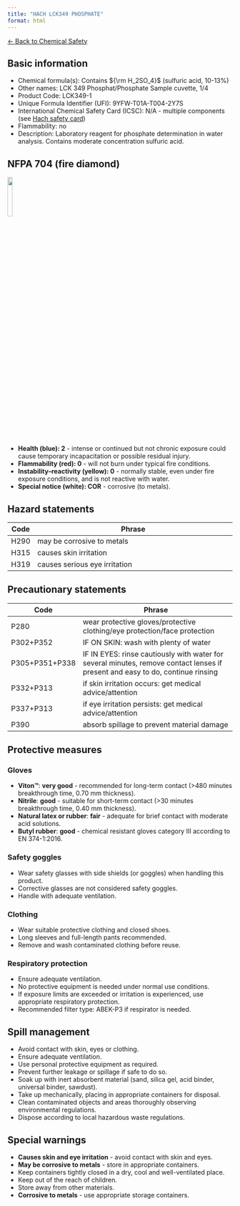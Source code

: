 ```yaml
---
title: "HACH LCK349 PHOSPHATE"
format: html
---
```


[← Back to Chemical Safety](../chemical-safety.qmd)

## Basic information
- Chemical formula(s): Contains ${\rm H_2SO_4}$ (sulfuric acid, 10-13%)
- Other names: LCK 349 Phosphat/Phosphate Sample cuvette, 1/4
- Product Code: LCK349-1
- Unique Formula Identifier (UFI): 9YFW-T01A-T004-2Y7S
- International Chemical Safety Card (ICSC): N/A - multiple components (see [Hach safety card](Hach_LCK349.pdf))
- Flammability: no
- Description: Laboratory reagent for phosphate determination in water analysis. Contains moderate concentration sulfuric acid.

## NFPA 704 (fire diamond)

![](../media/nfpa704/200_COR.png){width=15% fig-align="center"}

- **Health (blue): 2** - intense or continued but not chronic exposure could cause temporary incapacitation or possible residual injury.
- **Flammability (red): 0** - will not burn under typical fire conditions.
- **Instability–reactivity (yellow): 0** - normally stable, even under fire exposure conditions, and is not reactive with water.
- **Special notice (white): COR** - corrosive (to metals).

## Hazard statements
| Code | Phrase                                                         |
| ---- | -------------------------------------------------------------- |
| H290 | may be corrosive to metals                                     |
| H315 | causes skin irritation                                         |
| H319 | causes serious eye irritation                                  |

## Precautionary statements
| Code           | Phrase                                                                                                                           |
| -------------- | -------------------------------------------------------------------------------------------------------------------------------- |
| P280           | wear protective gloves/protective clothing/eye protection/face protection                                                       |
| P302+P352      | IF ON SKIN: wash with plenty of water                                                                                          |
| P305+P351+P338 | IF IN EYES: rinse cautiously with water for several minutes, remove contact lenses if present and easy to do, continue rinsing |
| P332+P313      | if skin irritation occurs: get medical advice/attention                                                                        |
| P337+P313      | if eye irritation persists: get medical advice/attention                                                                       |
| P390           | absorb spillage to prevent material damage                                                                                     |

## Protective measures

### Gloves
- **Viton™**: **very good** - recommended for long-term contact (>480 minutes breakthrough time, 0.70 mm thickness).
- **Nitrile**: **good** - suitable for short-term contact (>30 minutes breakthrough time, 0.40 mm thickness).
- **Natural latex or rubber**: **fair** - adequate for brief contact with moderate acid solutions.
- **Butyl rubber**: **good** - chemical resistant gloves category III according to EN 374-1:2016.

### Safety goggles
- Wear safety glasses with side shields (or goggles) when handling this product.
- Corrective glasses are not considered safety goggles.
- Handle with adequate ventilation.

### Clothing
- Wear suitable protective clothing and closed shoes.
- Long sleeves and full-length pants recommended.
- Remove and wash contaminated clothing before reuse.

### Respiratory protection
- Ensure adequate ventilation.
- No protective equipment is needed under normal use conditions.
- If exposure limits are exceeded or irritation is experienced, use appropriate respiratory protection.
- Recommended filter type: ABEK-P3 if respirator is needed.

## Spill management
- Avoid contact with skin, eyes or clothing.
- Ensure adequate ventilation.
- Use personal protective equipment as required.
- Prevent further leakage or spillage if safe to do so.
- Soak up with inert absorbent material (sand, silica gel, acid binder, universal binder, sawdust).
- Take up mechanically, placing in appropriate containers for disposal.
- Clean contaminated objects and areas thoroughly observing environmental regulations.
- Dispose according to local hazardous waste regulations.

## Special warnings
- **Causes skin and eye irritation** - avoid contact with skin and eyes.
- **May be corrosive to metals** - store in appropriate containers.
- Keep containers tightly closed in a dry, cool and well-ventilated place.
- Keep out of the reach of children.
- Store away from other materials.
- **Corrosive to metals** - use appropriate storage containers.
